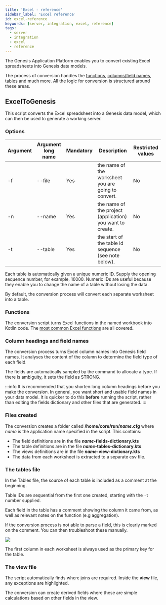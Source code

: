 ```yaml
---
title: 'Excel - reference'
sidebar_label: 'Excel reference'
id: excel-reference
keywords: [server, integration, excel, reference]
tags:
  - server
  - integration
  - excel
  - reference
---
```


The Genesis Application Platform enables you to convert existing Excel spreadsheets into Genesis data models. 

The process of conversion handles the [functions](#functions), [columns/field names](#column-headings-and-field-names), [tables](#the-tables-file) and much more. All the logic for conversion is structured around these areas. 


## ExcelToGenesis

This script converts the Excel spreadsheet into a Genesis data model, which can then be used to generate a working server.
<!-- The ExcelToGenesis script has a list of possible arguments: -f, -n, -t -->

### Options

| Argument | Argument long name      | Mandatory |               Description                                 | Restricted values         |
|----------|-------------------------|-----------|-----------------------------------------------------------|---------------------------|       
| -f  <!-- ExcelToGenesis -f -->     | --file <!-- ExcelToGenesis --file -->                 | Yes       | the name of the worksheet you are going to convert.       | No                        |        
| -n  <!-- ExcelToGenesis -n -->     | --name  <!-- ExcelToGenesis --name -->                | Yes       | the name of the project (application) you want to create. | No                        |              
| -t  <!-- ExcelToGenesis -t -->     | --table <!-- ExcelToGenesis --table -->                | Yes       | the start of the table id sequence (see note below).      | No                        |        



Each table is automatically given a unique numeric ID. Supply the opening sequence number, for example, 10000. Numeric IDs are useful because they enable you to change the name of a table without losing the data.

By default, the conversion process will convert each separate worksheet into a table.


### Functions

The conversion script turns Excel functions in the named workbook into Kotlin code. The [most common Excel functions](../../../../server/integration/excel-to-genesis/excel-functions/) are all covered.


### Column headings and field names

The conversion process turns Excel column names into Genesis field names. It analyses the content of the column to determine the field type of each field.

The fields are automatically sampled by the command to allocate a type. If there is ambiguity, it sets the field as STRONG.

:::info
It is recommended that you shorten long column headings before you make the conversion. In general, you want short and usable field names in your data model. It is quicker to do this **before** running the script, rather than editing the fields dictionary and other files that are generated.
:::

### Files created
The conversion creates a folder called **/home/core/run/_name_.cfg** where _name_ is the application name specified in the script. This contains:

* The field definitions are in the file **_name_-fields-dictionary.kts**
* The table definitions are in the file **_name_-tables-dictionary.kts**
* The views definitions are in the file **_name_-view-dictionary.kts**
* The data from each worksheet is extracted to a separate csv file.


### The tables file
In the Tables file, the source of each table is included as a comment at the beginning.


Table IDs are sequential from the first one created, starting with the `-t` number supplied.

Each field in the table has a comment showing the column it came from, as well as relevant notes on the function (e.g aggregation).

If the conversion process is not able to parse a field, this is clearly marked on the comment. You can then troubleshoot these manually.

![](/img/unable-to-parse.png)

The first column in each worksheet is always used as the primary key for the table.

### The view file

The script automatically finds where joins are required. Inside the **view** file, any exceptions are highlighted.

The conversion can create derived fields where these are simple calculations based on other fields in the view. 
